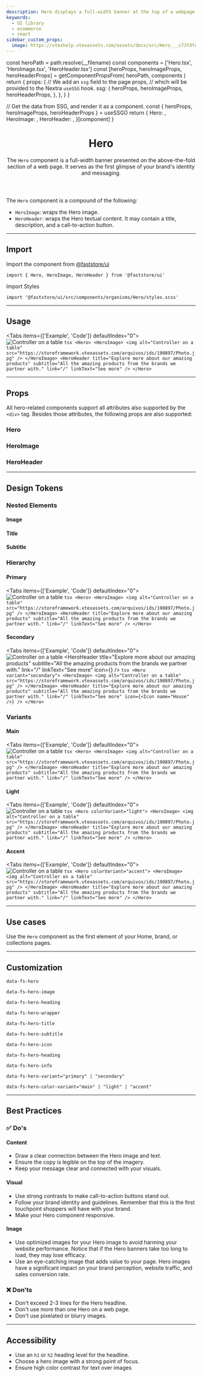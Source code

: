 ```yaml
---
description: Hero displays a full-width banner at the top of a webpage.
keywords:
  - UI library
  - ecommerce
  - react
sidebar_custom_props:
  image: https://vtexhelp.vtexassets.com/assets/docs/src/Hero___c73fdfe80ce87c2ccc4701c07e9d5398.png
---
```




  const heroPath = path.resolve(__filename)
  const components = ['Hero.tsx', 'HeroImage.tsx', 'HeroHeader.tsx']
  const [heroProps, heroImageProps, heroHeaderProps] = getComponentPropsFrom(
    heroPath,
    components
  )
  return {
    props: {
      // We add an `ssg` field to the page props,
      // which will be provided to the Nextra `useSSG` hook.
      ssg: {
        heroProps,
        heroImageProps,
        heroHeaderProps,
      },
    },
  }
}

  // Get the data from SSG, and render it as a component.
  const { heroProps, heroImageProps, heroHeaderProps } = useSSG()
  return {
    Hero: <PropsSection propsList={heroProps} />,
    HeroImage: <PropsSection propsList={heroImageProps} />,
    HeroHeader: <PropsSection propsList={heroHeaderProps} />,
  }[component]
}

<header>

# Hero

The `Hero` component is a full-width banner presented on the above-the-fold section of a web page. It serves as the first glimpse of your brand's identity and messaging.

</header>

The `Hero` component is a compound of the following:

- `HeroImage`: wraps the Hero image.
- `HeroHeader`: wraps the Hero textual content. It may contain a title, description, and a call-to-action button.

---

## Import

Import the component from [@faststore/ui](/../components)

```tsx
import { Hero, HeroImage, HeroHeader } from '@faststore/ui'
```

Import Styles

```tsx
import '@faststore/ui/src/components/organisms/Hero/styles.scss'
```

---

## Usage

<Tabs items={['Example', 'Code']} defaultIndex="0">
  <Tab>
    <OverviewSection>
      <Hero>
        <HeroImage>
          <img
            alt="Controller on a table"
            src="https://storeframework.vtexassets.com/arquivos/ids/190897/Photo.jpg"
          />
        </HeroImage>
        <HeroHeader
          title="Explore more about our amazing products"
          subtitle="All the amazing products from the brands we partner with."
          link="/"
          linkText="See more"
        />
      </Hero>
    </OverviewSection>
  </Tab>
  <Tab>
    ```tsx
    <Hero>
      <HeroImage>
        <img
          alt="Controller on a table"
          src="https://storeframework.vtexassets.com/arquivos/ids/190897/Photo.jpg"
        />
      </HeroImage>
      <HeroHeader
        title="Explore more about our amazing products"
        subtitle="All the amazing products from the brands we partner with."
        link="/"
        linkText="See more"
      />
    </Hero>
    ```
  </Tab>
</Tabs>

---

## Props

All hero-related components support all attributes also supported by the `<div>` tag.
Besides those attributes, the following props are also supported:

### Hero

<HeroPropsSection component="Hero" />

### HeroImage

<HeroPropsSection component="HeroImage" />

### HeroHeader

<HeroPropsSection component="HeroHeader" />

---

## Design Tokens

<TokenTable>
  <TokenRow token="--fs-hero-text-size" value="var(--fs-text-size-lead)" />
  <TokenRow token="--fs-hero-text-line-height" value="1.33" />
</TokenTable>

### Nested Elements

#### Image

<TokenTable>
  <TokenRow token="--fs-hero-image-border-radius" value="0" />
</TokenTable>

#### Title

<TokenTable>
  <TokenRow
    token="--fs-hero-title-padding"
    value="var(--fs-spacing-5) 0 var(--fs-spacing-6)"
  />
  <TokenRow
    token="--fs-hero-title-weight"
    value="var(--fs-text-weight-black)"
  />
  <TokenRow token="--fs-hero-title-line-height" value="1.1" />
</TokenTable>

#### Subtitle

<TokenTable>
  <TokenRow
    token="--fs-hero-subtitle-margin-top-mobile"
    value="var(--fs-spacing-2)"
  />
  <TokenRow
    token="--fs-hero-subtitle-margin-top-tablet"
    value="var(--fs-spacing-4)"
  />
  <TokenRow token="--fs-hero-subtitle-size" value="var(--fs-hero-text-size)" />
  <TokenRow
    token="--fs-hero-subtitle-line-height"
    value="var(--fs-hero-text-line-height)"
  />
</TokenTable>

### Hierarchy

#### Primary

<Tabs items={['Example', 'Code']} defaultIndex="0">
  <Tab>
    <OverviewSection>
      <Hero>
        <HeroImage>
          <img
            alt="Controller on a table"
            src="https://storeframework.vtexassets.com/arquivos/ids/190897/Photo.jpg"
          />
        </HeroImage>
        <HeroHeader
          title="Explore more about our amazing products"
          subtitle="All the amazing products from the brands we partner with."
          link="/"
          linkText="See more"
        />
      </Hero>
    </OverviewSection>
  </Tab>
  <Tab>
    ```tsx
    <Hero>
      <HeroImage>
        <img
          alt="Controller on a table"
          src="https://storeframework.vtexassets.com/arquivos/ids/190897/Photo.jpg"
        />
      </HeroImage>
      <HeroHeader
        title="Explore more about our amazing products"
        subtitle="All the amazing products from the brands we partner with."
        link="/"
        linkText="See more"
      />
    </Hero>
    ```
  </Tab>
</Tabs>

<TokenTable>
  <TokenRow token="--fs-hero-primary-image-height-mobile" value="15rem" />
  <TokenRow token="--fs-hero-primary-image-height-desktop" value="29rem" />
  <TokenRow
    token="--fs-hero-primary-title-size"
    value="var(--fs-text-size-title-huge)"
  />
</TokenTable>

#### Secondary

<Tabs items={['Example', 'Code']} defaultIndex="0">
  <Tab>
    <OverviewSection>
      <Hero variant="secondary">
        <HeroImage>
          <img
            alt="Controller on a table"
            src="https://storeframework.vtexassets.com/arquivos/ids/190897/Photo.jpg"
          />
        </HeroImage>
        <HeroHeader
          title="Explore more about our amazing products"
          subtitle="All the amazing products from the brands we partner with."
          link="/"
          linkText="See more"
          icon={<Icon name="House" />}
        />
      </Hero>
    </OverviewSection>
  </Tab>
  <Tab>
    ```tsx
    <Hero variant="secondary">
      <HeroImage>
        <img
          alt="Controller on a table"
          src="https://storeframework.vtexassets.com/arquivos/ids/190897/Photo.jpg"
        />
      </HeroImage>
      <HeroHeader
        title="Explore more about our amazing products"
        subtitle="All the amazing products from the brands we partner with."
        link="/"
        linkText="See more"
        icon={<Icon name="House" />}
      />
    </Hero>
    ```
  </Tab>
</Tabs>

<TokenTable>
  <TokenRow token="--fs-hero-secondary-image-height-mobile" value="11.25rem" />
  <TokenRow
    token="--fs-hero-secondary-image-height-desktop"
    value="14.188rem"
  />
  <TokenRow
    token="--fs-hero-secondary-title-size"
    value="var(--fs-text-size-title-page)"
  />
</TokenTable>

### Variants

#### Main

<Tabs items={['Example', 'Code']} defaultIndex="0">
  <Tab>
    <OverviewSection>
      <Hero>
        <HeroImage>
          <img
            alt="Controller on a table"
            src="https://storeframework.vtexassets.com/arquivos/ids/190897/Photo.jpg"
          />
        </HeroImage>
        <HeroHeader
          title="Explore more about our amazing products"
          subtitle="All the amazing products from the brands we partner with."
          link="/"
          linkText="See more"
        />
      </Hero>
    </OverviewSection>
  </Tab>
  <Tab>
    ```tsx
    <Hero>
      <HeroImage>
        <img
          alt="Controller on a table"
          src="https://storeframework.vtexassets.com/arquivos/ids/190897/Photo.jpg"
        />
      </HeroImage>
      <HeroHeader
        title="Explore more about our amazing products"
        subtitle="All the amazing products from the brands we partner with."
        link="/"
        linkText="See more"
      />
    </Hero>
    ```
  </Tab>
</Tabs>

<TokenTable>
  <TokenRow
    token="--fs-hero-main-bkg-color"
    value="var(--fs-color-primary-bkg)"
    isColor
  />
  <TokenRow
    token="--fs-hero-main-text-color"
    value="var(--fs-color-primary-text)"
    isColor
  />
</TokenTable>

#### Light

<Tabs items={['Example', 'Code']} defaultIndex="0">
  <Tab>
    <OverviewSection>
      <Hero colorVariant="light">
        <HeroImage>
          <img
            alt="Controller on a table"
            src="https://storeframework.vtexassets.com/arquivos/ids/190897/Photo.jpg"
          />
        </HeroImage>
        <HeroHeader
          title="Explore more about our amazing products"
          subtitle="All the amazing products from the brands we partner with."
          link="/"
          linkText="See more"
        />
      </Hero>
    </OverviewSection>
  </Tab>
  <Tab>
    ```tsx
    <Hero colorVariant="light">
      <HeroImage>
        <img
          alt="Controller on a table"
          src="https://storeframework.vtexassets.com/arquivos/ids/190897/Photo.jpg"
        />
      </HeroImage>
      <HeroHeader
        title="Explore more about our amazing products"
        subtitle="All the amazing products from the brands we partner with."
        link="/"
        linkText="See more"
      />
    </Hero>
    ```
  </Tab>
</Tabs>

<TokenTable>
  <TokenRow
    token="--fs-hero-light-bkg-color"
    value="var(--fs-color-secondary-bkg-light)"
    isColor
  />
  <TokenRow
    token="--fs-hero-light-text-color"
    value="var(--fs-color-text-display)"
    isColor
  />
</TokenTable>

#### Accent

<Tabs items={['Example', 'Code']} defaultIndex="0">
  <Tab>
    <OverviewSection>
      <Hero colorVariant="accent">
        <HeroImage>
          <img
            alt="Controller on a table"
            src="https://storeframework.vtexassets.com/arquivos/ids/190897/Photo.jpg"
          />
        </HeroImage>
        <HeroHeader
          title="Explore more about our amazing products"
          subtitle="All the amazing products from the brands we partner with."
          link="/"
          linkText="See more"
        />
      </Hero>
    </OverviewSection>
  </Tab>
  <Tab>
    ```tsx
    <Hero colorVariant="accent">
      <HeroImage>
        <img
          alt="Controller on a table"
          src="https://storeframework.vtexassets.com/arquivos/ids/190897/Photo.jpg"
        />
      </HeroImage>
      <HeroHeader
        title="Explore more about our amazing products"
        subtitle="All the amazing products from the brands we partner with."
        link="/"
        linkText="See more"
      />
    </Hero>
    ```
  </Tab>
</Tabs>

<TokenTable>
  <TokenRow
    token="--fs-hero-accent-bkg-color"
    value="var(--fs-color-highlighted-bkg)"
    isColor
  />
  <TokenRow
    token="--fs-hero-accent-text-color"
    value="var(--fs-hero-light-text-color)"
    globalValue="var(--fs-color-text-display)"
    isColor
  />
</TokenTable>

---

## Use cases

Use the `Hero` component as the first element of your Home, brand, or collections pages.

---

## Customization

`data-fs-hero`

`data-fs-hero-image`

`data-fs-hero-heading`

`data-fs-hero-wrapper`

`data-fs-hero-title`

`data-fs-hero-subtitle`

`data-fs-hero-icon`

`data-fs-hero-heading`

`data-fs-hero-info`

`data-fs-hero-variant="primary" | "secondary"`

`data-fs-hero-color-variant="main" | "light" | "accent"`

---

## Best Practices

### ✅ Do's

#### Content

- Draw a clear connection between the Hero image and text.
- Ensure the copy is legible on the top of the imagery.
- Keep your message clear and connected with your visuals.

#### Visual

- Use strong contrasts to make call-to-action buttons stand out.
- Follow your brand identity and guidelines. Remember that this is the first touchpoint shoppers will have with your brand.
- Make your Hero component responsive.

#### Image

- Use optimized images for your Hero image to avoid harming your website performance. Notice that if the Hero banners take too long to load, they may lose efficacy.
- Use an eye-catching image that adds value to your page. Hero images have a significant impact on your brand perception, website traffic, and sales conversion rate.

### ❌ Don'ts

- Don't exceed 2-3 lines for the Hero headline.
- Don't use more than one Hero on a web page.
- Don't use pixelated or blurry images.

---

## Accessibility

- Use an `h1` or `h2` heading level for the headline.
- Choose a hero image with a strong point of focus.
- Ensure high color contrast for text over images
